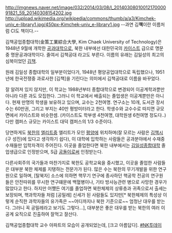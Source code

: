 http://imgnews.naver.net/image/032/2014/03/08/l_2014030801001217000091821_59_20140308154202.jpg
http://upload.wikimedia.org/wikipedia/commons/thumb/a/a3/Kimchek-univ_e-library1.jpg/450px-Kimchek-univ_e-library1.jpg
--과연 김'''책'''이란 이름처럼 CI도 책이다.--

김책공업종합대학(金策工業綜合大學, Kim Chaek University of Technology)은 1948년 9월에 개학한 [[공과대학]]으로, 북한 내부에선 대한민국의 [[카이스트]] 급으로 명문중 명문공과대학이다. 줄여서 김책공대 라고도 부른다. 이름의 유래는 김일성의 최고의 심복이었던 [[김책]].

원래 김일성 종합대학의 일부분이었다가, 1948년 평양공업대학으로 독립했으나, 1951년에 한국전쟁중 과로사한 [김책]을 기린다는 의미에서 김책공대로 이름을 바꾸었다. 

잘 알려져 있지 않지만, 이 학교는 1988년부터 종합대학으로 변경되어 이공계학과뿐만 아니라 다른 과도 모집한다. 그러니 이 학교에서 배출되는 졸업생은 이공계뿐만은 아니다. 현재 만명의 학생을 보유하고 있으며, 교수는 2천여명. 연구소는 10개, 도서관 장서수는 60만권, 그리고 부지는 40만 평방미터라고 한다. 학생수와 교수수로 따지면 규모면에서 카이스트와 비슷한셈. (카이스트도 학부생 4천여명, 대학원생 6천여명 정도다..) 다만 캠퍼스 규모는 카이스트 대덕 캠퍼스의 1/3 수준이다. 

당연하게도 [[북한]]의 [[엘리트]]중 엘리트가 모인 [[평양]]에 위치하며(잘 모르는 사람은 [[김책시]](구 성진)에 있다고 생각하기 쉽다), 이 대학에 입학하는 사람들은 공과분야에서 수재중 수재들만 입학자격이 주어진다. 이곳을 졸업한다면 북한 내부에서는 [[김일성종합대학]] 졸업생급으로 인정받으며, S급 [[공돌이]]로써 인정받는다.

다른사회주의 국가들과 마찬가지로 북한도 공학교육을 중시했고, 이곳을 졸업한 사람들은 대부분 북한 체제를 지탱하는 전문가가 된다. 많은 수는 북한의 무기개발을 위한 연구원으로 일하며, [탈북자] 소스에 의하면 핵무기 연구에 종사하던 핵공학 전공의 연구원들은 안전따위를 무시한 연구떄문에 백혈병이나, 기타 방사능관련 병으로 사망한 경우가 많았다고 한다. 하지만 어쩄든 여기를 졸업하면 북한체제의 상류층과 귀족으로서 출세는 보장되며, 핵과학자들 처럼 [공밀레] 신세가 된 사람들도 있지만[* 북한체제의 특성상 이렇게 순직한 과학자들의 유가족은 ~~어디까지나 북한 기준으로~~ 엄청난 대우를 받는다. 그러니 꼭 공밀레라고 보기도 그렇다...], 대부분은 좋은 대우를 받는 북한의 여러 이공계 요직으로 진출하여 잘먹고 잘산다. 

김책공업종합대학 교수 아파트의 모습이 공개되었는데, [크고 아름답다]. [http://nktoday.kr/833 #NK투데이]

